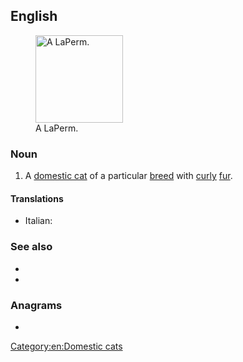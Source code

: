 ==English==
[[File:Laperm LH blacktabby white.jpg|thumb|140px|right|A LaPerm.]]

===Noun===
{{en-noun}}

# A [[domestic cat]] of a particular [[breed]] with [[curly]] [[fur]].

====Translations====
{{checktrans-top}}
* Italian: {{t-check|it|gatto LaPerm}}
{{trans-mid}}
{{trans-bottom}}

===See also===
* {{pedia}}
* {{commonslite|Category:LaPerm}}

===Anagrams===
* {{anagrams|en|Marple|Palmer|ampler|lamper|palmer|relamp}}

[[Category:en:Domestic cats]]